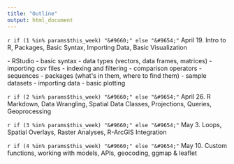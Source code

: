 ```yaml
---
title: "Outline"
output: html_document
---
```


<!------- WEEK 01 ---------------------------------------->
<span class="tritoggle" id="tri01span" onclick="TriShowHide('tri01');return false;">`r if (1 %in% params$this_week) "&#9660;" else "&#9654;"` </span><span class="sessiontitle">April 19. Intro to R, Packages, Basic Syntax, Importing Data, Basic Visualization</span>

<div id="tri01div" style="display:`r if (1 %in% params$this_week) "block" else "none"`;" class="compact">
- RStudio  
- basic syntax  
- data types (vectors, data frames, matrices)  
- importing csv files  
- indexing and filtering  
- comparison operators  
- sequences  
- packages (what's in them, where to find them)  
- sample datasets  
- importing data  
- basic plotting  
</div>

<!-------- WEEK 02 --------------------------------------->
<span class="tritoggle" id="zeroryspan" onclick="TriShowHide('zerory');return false;">`r if (2 %in% params$this_week) "&#9660;" else "&#9654;"` </span><span class="sessiontitle">April 26. R Markdown, Data Wrangling, Spatial Data Classes, Projections, Queries, Geoprocessing</span>

<div id="zerorydiv" style="display:`r if (2 %in% params$this_week) "block" else "none"`;" class="compact">

</div>

<!--------- WEEK 03 -------------------------------------->
<span class="tritoggle" id="icosxkspan" onclick="TriShowHide('icosxk');return false;">`r if (3 %in% params$this_week) "&#9660;" else "&#9654;"` </span><span class="sessiontitle">May 3. Loops, Spatial Overlays, Raster Analyses, R-ArcGIS Integration</span>

<div id="icosxkdiv" style="display:`r if (3 %in% params$this_week) "block" else "none"`;" class="compact">

</div>

<!---------- WEEK 04 ------------------------------------->
<span class="tritoggle" id="iadcpnspan" onclick="TriShowHide('iadcpn');return false;">`r if (4 %in% params$this_week) "&#9660;" else "&#9654;"` </span><span class="sessiontitle">May 10. Custom functions, working with models, APIs, geocoding, ggmap & leaflet</span>

<div id="iadcpndiv" class="compact" style="display:`r if (4 %in% params$this_week) "block" else "none"`;">

</div>






